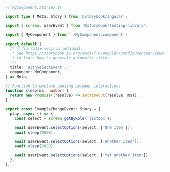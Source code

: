 ```ts
// MyComponent.stories.ts

import type { Meta, Story } from '@storybook/angular';

import { screen, userEvent } from '@storybook/testing-library';

import { MyComponent } from './MyComponent.component';

export default {
  /* 👇 The title prop is optional.
   * See https://storybook.js.org/docs/7.0/angular/configure/overview#configure-story-loading
   * to learn how to generate automatic titles
   */
  title: 'WithSelectEvent',
  component: MyComponent,
} as Meta;

// Function to emulate pausing between interactions
function sleep(ms: number) {
  return new Promise((resolve) => setTimeout(resolve, ms));
}

export const ExampleChangeEvent: Story = {
  play: async () => {
    const select = screen.getByRole('listbox');

    await userEvent.selectOptions(select, ['One Item']);
    await sleep(2000);

    await userEvent.selectOptions(select, ['Another Item']);
    await sleep(2000);

    await userEvent.selectOptions(select, ['Yet another item']);
  },
};
```
